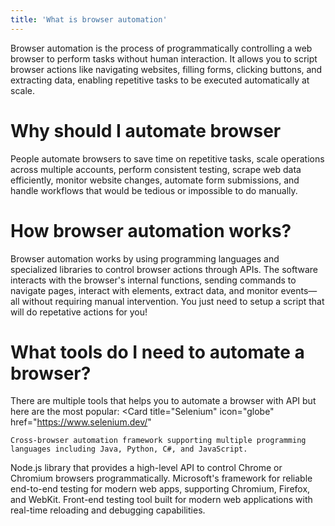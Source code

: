 ```yaml
---
title: 'What is browser automation'
---
```


Browser automation is the process of programmatically controlling a web browser to perform tasks without human interaction. It allows you to script browser actions like navigating websites, filling forms, clicking buttons, and extracting data, enabling repetitive tasks to be executed automatically at scale.

# Why should I automate browser
People automate browsers to save time on repetitive tasks, scale operations across multiple accounts, perform consistent testing, scrape web data efficiently, monitor website changes, automate form submissions, and handle workflows that would be tedious or impossible to do manually.

# How browser automation works?
Browser automation works by using programming languages and specialized libraries to control browser actions through APIs. The software interacts with the browser's internal functions, sending commands to navigate pages, interact with elements, extract data, and monitor events—all without requiring manual intervention. You just need to setup a script that will do repetative actions for you!

# What tools do I need to automate a browser?
There are multiple tools that helps you to automate a browser with API but here are the most popular: 
<CardGroup cols={2}>
  <Card
    title="Selenium"
    icon="globe"
    href="https://www.selenium.dev/"
  >
    Cross-browser automation framework supporting multiple programming languages including Java, Python, C#, and JavaScript.
  </Card>
  <Card
    title="Puppeteer"
    icon="paw"
    href="https://pptr.dev/"
  >
    Node.js library that provides a high-level API to control Chrome or Chromium browsers programmatically.
  </Card>
  <Card
    title="Playwright"
    icon="laptop-code"
    href="https://playwright.dev/"
  >
    Microsoft's framework for reliable end-to-end testing for modern web apps, supporting Chromium, Firefox, and WebKit.
  </Card>
  <Card
    title="Cypress"
    icon="vial"
    href="https://www.cypress.io/"
  >
    Front-end testing tool built for modern web applications with real-time reloading and debugging capabilities.
  </Card>
</CardGroup>
